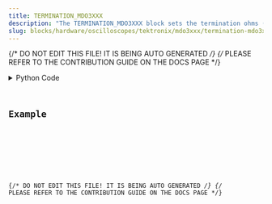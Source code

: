 ```yaml
---
title: TERMINATION_MDO3XXX
description: "The TERMINATION_MDO3XXX block sets the termination ohms (or queries it)."
slug: blocks/hardware/oscilloscopes/tektronix/mdo3xxx/termination-mdo3xxx
---
```


{/* DO NOT EDIT THIS FILE! IT IS BEING AUTO GENERATED */}
{/* PLEASE REFER TO THE CONTRIBUTION GUIDE ON THE DOCS PAGE */}


<PythonDocsDisplay docstring={docstring} />
<details>
<summary>Python Code</summary>



<Code code={pythonCode} lang="py" wrap theme="dracula" />

[Find this Flojoy Block on GitHub](https://github.com/flojoy-ai/blocks/blob/main/blocks/HARDWARE/OSCILLOSCOPES/TEKTRONIX/MDO3XXX/TERMINATION_MDO3XXX/TERMINATION_MDO3XXX.py)

</details>

## Example


<GetHelpWidget />


<AppDisplay app={app} blockName="TERMINATION_MDO3XXX" client:visible />


<Example />

{/* DO NOT EDIT THIS FILE! IT IS BEING AUTO GENERATED */}
{/* PLEASE REFER TO THE CONTRIBUTION GUIDE ON THE DOCS PAGE */}
